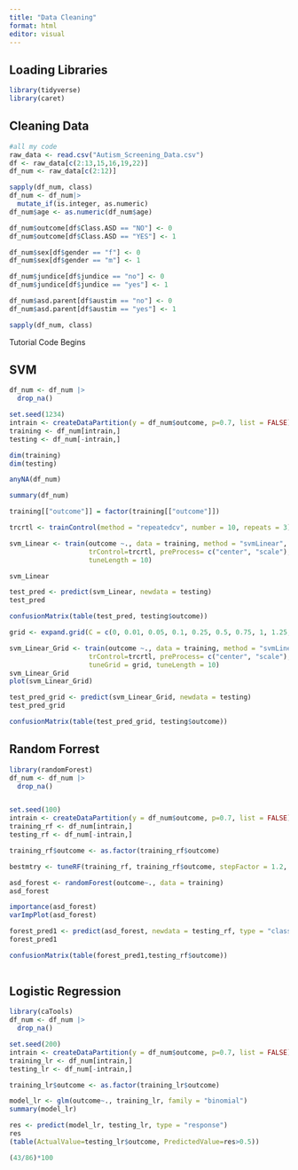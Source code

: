 ```yaml
---
title: "Data Cleaning"
format: html
editor: visual
---
```


## Loading Libraries

```r
library(tidyverse)
library(caret)
```

## Cleaning Data

```r

#all my code
raw_data <- read.csv("Autism_Screening_Data.csv")
df <- raw_data[c(2:13,15,16,19,22)]
df_num <- raw_data[c(2:12)]

sapply(df_num, class)
df_num <- df_num|> 
  mutate_if(is.integer, as.numeric)
df_num$age <- as.numeric(df_num$age)

df_num$outcome[df$Class.ASD == "NO"] <- 0
df_num$outcome[df$Class.ASD == "YES"] <- 1

df_num$sex[df$gender == "f"] <- 0
df_num$sex[df$gender == "m"] <- 1

df_num$jundice[df$jundice == "no"] <- 0
df_num$jundice[df$jundice == "yes"] <- 1

df_num$asd.parent[df$austim == "no"] <- 0
df_num$asd.parent[df$austim == "yes"] <- 1

sapply(df_num, class)
```

Tutorial Code Begins

## SVM

```r
df_num <- df_num |>
  drop_na()

set.seed(1234)
intrain <- createDataPartition(y = df_num$outcome, p=0.7, list = FALSE)
training <- df_num[intrain,]
testing <- df_num[-intrain,]

dim(training)
dim(testing)

anyNA(df_num)

summary(df_num)

training[["outcome"]] = factor(training[["outcome"]])

trcrtl <- trainControl(method = "repeatedcv", number = 10, repeats = 3)

svm_Linear <- train(outcome ~., data = training, method = "svmLinear", 
                    trControl=trcrtl, preProcess= c("center", "scale"),
                    tuneLength = 10)

svm_Linear

test_pred <- predict(svm_Linear, newdata = testing)
test_pred

confusionMatrix(table(test_pred, testing$outcome))

grid <- expand.grid(C = c(0, 0.01, 0.05, 0.1, 0.25, 0.5, 0.75, 1, 1.25, 1.5, 1.75, 2, 5))

svm_Linear_Grid <- train(outcome ~., data = training, method = "svmLinear",
                    trControl=trcrtl, preProcess= c("center", "scale"), 
                    tuneGrid = grid, tuneLength = 10)
svm_Linear_Grid
plot(svm_Linear_Grid)

test_pred_grid <- predict(svm_Linear_Grid, newdata = testing)
test_pred_grid

confusionMatrix(table(test_pred_grid, testing$outcome))

```

## Random Forrest

```r

library(randomForest)
df_num <- df_num |>
  drop_na()


set.seed(100)
intrain <- createDataPartition(y = df_num$outcome, p=0.7, list = FALSE)
training_rf <- df_num[intrain,]
testing_rf <- df_num[-intrain,]

training_rf$outcome <- as.factor(training_rf$outcome)

bestmtry <- tuneRF(training_rf, training_rf$outcome, stepFactor = 1.2, improve = 0.01, trace = T, plot = T )

asd_forest <- randomForest(outcome~., data = training)
asd_forest

importance(asd_forest)
varImpPlot(asd_forest)

forest_pred1 <- predict(asd_forest, newdata = testing_rf, type = "class")
forest_pred1

confusionMatrix(table(forest_pred1,testing_rf$outcome))
    
```

## Logistic Regression

```r
 
library(caTools)
df_num <- df_num |>
  drop_na()

set.seed(200)
intrain <- createDataPartition(y = df_num$outcome, p=0.7, list = FALSE)
training_lr <- df_num[intrain,]
testing_lr <- df_num[-intrain,]

training_lr$outcome <- as.factor(training_lr$outcome)

model_lr <- glm(outcome~., training_lr, family = "binomial")
summary(model_lr)

res <- predict(model_lr, testing_lr, type = "response")
res
(table(ActualValue=testing_lr$outcome, PredictedValue=res>0.5))

(43/86)*100 
```
